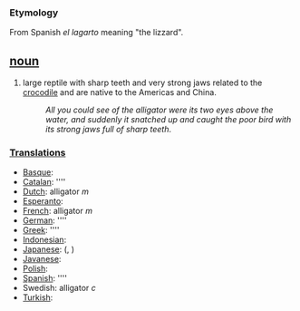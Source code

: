 === Etymology ===
From Spanish ''el lagarto'' meaning "the lizzard".

== [[noun]] ==
#large reptile with sharp teeth and very strong jaws related to the [[crocodile]] and are native to the Americas and China.
#:''All you could see of the alligator were its two eyes above the water, and suddenly it snatched up and caught the poor bird with its strong jaws full of sharp teeth''.

===[[Translation]]s===
*[[Basque]]: [[]]
*[[Catalan]]: [[]] ''''
*[[Dutch]]: alligator ''m''
*[[Esperanto]]: [[]]
*[[French]]: alligator ''m''
*[[German]]: [[]] ''''
*[[Greek]]: [[]] ''''
*[[Indonesian]]: [[]]
*[[Japanese]]: [[]] (, )
*[[Javanese]]: [[]]
*[[Polish]]: [[]]
*[[Spanish]]: [[]] ''''
*Swedish: alligator ''c''
*[[Turkish]]: [[]]
